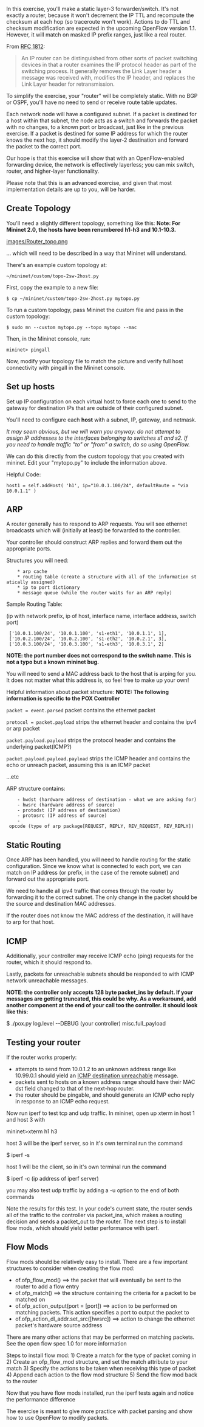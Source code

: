 In this exercise, you'll make a static layer-3 forwarder/switch.  It's not exactly a router, because it won't decrement the IP TTL and recompute the checksum at each hop (so traceroute won't work).  Actions to do TTL and checksum modification are expected in the upcoming OpenFlow version 1.1.  However, it will match on masked IP prefix ranges, just like a real router.

From [http://www.faqs.org/rfcs/rfc1812.html#ixzz0oPra4P9C RFC 1812]:
<blockquote>
An IP router can be distinguished from other sorts of packet switching devices in that a router examines the IP protocol header as part of the switching process. It generally removes the Link Layer header a message was received with, modifies the IP header, and replaces the Link Layer header for retransmission.
</blockquote>

To simplify the exercise, your "router" will be completely static. With no BGP or OSPF, you'll have no need to send or receive route table updates.

Each network node will have a configured subnet.  If a packet is destined for a host within that subnet, the node acts as a switch and forwards the packet with no changes, to a known port or broadcast, just like in the previous exercise.  If a packet is destined for some IP address for which the router knows the next hop, it should modify the layer-2 destination and forward the packet to the correct port.

Our hope is that this exercise will show that with an OpenFlow-enabled forwarding device, the network is effectively layerless; you can mix switch, router, and higher-layer functionality.

Please note that this is an advanced exercise, and given that most implementation details are up to you, will be harder.

== Create Topology ==

You'll need a slightly different topology, something like this:
'''Note: For Mininet 2.0, the hosts have been renumbered h1-h3 and 10.1-10.3.'''

[[images/Router_topo.png]]


… which will need to be described in a way that Mininet will understand.

There's an example custom topology at:
 ~/mininet/custom/topo-2sw-2host.py

First, copy the example to a new file:
 $ cp ~/mininet/custom/topo-2sw-2host.py mytopo.py

To run a custom topology, pass Mininet the custom file and pass in the custom topology:
 $ sudo mn --custom mytopo.py --topo mytopo --mac

Then, in the Mininet console, run:
 mininet> pingall

Now, modify your topology file to match the picture and verify full host connectivity with pingall in the Mininet console.

== Set up hosts ==

Set up IP configuration on each virtual host to force each one to send to the gateway for destination IPs that are outside of their configured subnet.

You'll need to configure each '''host''' with a subnet, IP, gateway, and netmask. 

''It may seem obvious, but we will warn you anyway: do not attempt to assign IP addresses to the interfaces belonging to switches s1 and s2. If you need to handle traffic "to" or "from" a switch, do so using OpenFlow.''

We can do this directly from the custom topology that you created with mininet. Edit your "mytopo.py" to include the information above.

Helpful Code:

<code>host1 = self.addHost( 'h1', ip="10.0.1.100/24", defaultRoute = "via 10.0.1.1" )</code>

== ARP ==

A router generally has to respond to ARP requests. You will see ethernet broadcasts which will (initially at least) be forwarded to the controller.

Your controller should construct ARP replies and forward them out the appropriate ports.

Structures you will need:
     * arp cache
     * routing table (create a structure with all of the information statically assigned)
     * ip to port dictionary
     * message queue (while the router waits for an ARP reply)

Sample Routing Table:

(ip with network prefix, ip of host, interface name, interface address, switch port)


  ['10.0.1.100/24', '10.0.1.100', 's1-eth1', '10.0.1.1', 1],
  ['10.0.2.100/24', '10.0.2.100', 's1-eth2', '10.0.2.1', 3],
  ['10.0.3.100/24', '10.0.3.100', 's1-eth3', '10.0.3.1', 2]


'''NOTE: the port number does not correspond to the switch name. This is not a typo but a known mininet bug.'''

You will need to send a MAC address back to the host that is arping for you. It does not matter what this address is, so feel free to make up your own!

Helpful information about packet structure:
'''NOTE: The following information is specific to the POX Controller'''

<code>packet = event.parsed</code> packet contains the ethernet packet

<code>protocol = packet.payload</code> strips the ethernet header and contains the ipv4 or arp packet

<code>packet.payload.payload</code> strips the protocol header and contains the underlying packet(ICMP?)

<code>packet.payload.payload.payload</code> strips the ICMP header and contains the echo or unreach packet, assuming this is an ICMP packet

...etc


ARP structure contains:
     - hwdst (hardware address of destination - what we are asking for)
     - hwsrc (hardware address of source)
     - protodst (IP address of destination)
     - protosrc (IP address of source)
     - opcode (type of arp package[REQUEST, REPLY, REV_REQUEST, REV_REPLY])

== Static Routing ==

Once ARP has been handled, you will need to handle routing for the static configuration. Since we know what is connected to each port, we can match on IP address (or prefix, in the case of the remote subnet) and forward out the appropriate port.

We need to handle all ipv4 traffic that comes through the router by forwarding it to the correct subnet. The only change in the packet should be the source and destination MAC addresses.

If the router does not know the MAC address of the destination, it will have to arp for that host.

== ICMP ==

Additionally, your controller may receive ICMP echo (ping) requests for the router, which it should respond to.

Lastly, packets for unreachable subnets should be responded to with ICMP network unreachable messages.

'''NOTE: the controller only accepts 128 byte packet_ins by default. If your messages are getting truncated, this could be why. As a workaround, add another component at the end of your call too the controller. it should look like this: '''

$ ./pox.py log.level --DEBUG (your controller) misc.full_payload

== Testing your router ==

If the router works properly:
* attempts to send from 10.0.1.2 to an unknown address range like 10.99.0.1 should yield an [http://en.wikipedia.org/wiki/ICMP_Destination_Unreachable ICMP destination unreachable] message.
* packets sent to hosts on a known address range should have their MAC dst field changed to that of the next-hop router.
* the router should be pingable, and should generate an ICMP echo reply in response to an ICMP echo request.

Now run iperf to test tcp and udp traffic. In mininet, open up xterm in host 1 and host 3 with 

mininet>xterm h1 h3

host 3 will be the iperf server, so in it's own terminal run the command 

$ iperf -s

host 1 will be the client, so in it's own terminal run the command

$ iperf -c (ip address of iperf server)

you may also test udp traffic by adding a -u option to the end of both commands

Note the results for this test. In your code's current state, the router sends all of the traffic to the controller via packet_ins, which makes a routing decision and sends a packet_out to the router. The next step is to install flow mods, which should yield better performance with iperf.

== Flow Mods ==

Flow mods should be relatively easy to install. There are a few important structures to consider when creating the flow mod:

*of.ofp_flow_mod() ==> the packet that will eventually be sent to the router to add a flow entry
*of.ofp_match() ==> the structure containing the criteria for a packet to be matched on 
*of.ofp_action_output(port = [port]) ==> action to be performed on matching packets. This action specifies a port to output the packet to
*of.ofp_action_dl_addr.set_src([hwsrc]) ==> action to change the ethernet packet's hardware source address

There are many other actions that may be performed on matching packets. See the open flow spec 1.0 for more information

Steps to install flow mod:
1) Create a match for the type of packet coming in
2) Create an ofp_flow_mod structure, and set the match attribute to your match
3) Specify the actions to be taken when receiving this type of packet
4) Append each action to the flow mod structure
5) Send the flow mod back to the router

Now that you have flow mods installed, run the iperf tests again and notice the performance difference



The exercise is meant to give more practice with packet parsing and show how to use OpenFlow to modify packets.